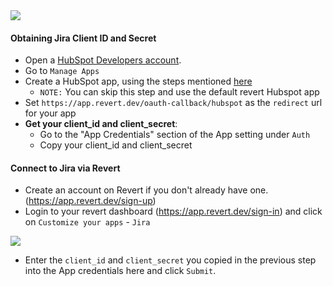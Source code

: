 
<img src="https://res.cloudinary.com/dfcnic8wq/image/upload/v1705660066/Revert/Docs/vauafxidhjisxiiplemx.png"/>


#### Obtaining Jira Client ID and Secret

* Open a [HubSpot Developers account](https://app.hubspot.com/signup-hubspot/developers). 
* Go to `Manage Apps`  
* Create a HubSpot app, using the steps mentioned [here](https://legacydocs.hubspot.com/docs/faq/how-do-i-create-an-app-in-hubspot)
  * `NOTE:` You can skip this step and use the default revert Hubspot app
* Set `https://app.revert.dev/oauth-callback/hubspot` as the `redirect` url for your app
* **Get your client\_id and client\_secret**:
  * Go to the "App Credentials" section of the App setting under `Auth`
  * Copy your client\_id and client\_secret

#### Connect to Jira via Revert

* Create an account on Revert if you don't already have one. (https://app.revert.dev/sign-up)
* Login to your revert dashboard (https://app.revert.dev/sign-in) and click on `Customize your apps` - `Jira`


<img src="https://res.cloudinary.com/dfcnic8wq/image/upload/v1705652583/Revert/Docs/nwlrrom2sw5xj7dsgznv.png"/>


* Enter the `client_id` and `client_secret` you copied in the previous step into the App credentials here and click `Submit`.